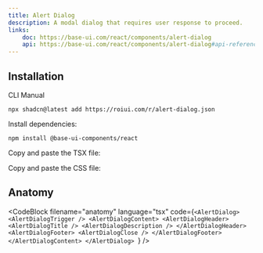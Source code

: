 ```yaml
---
title: Alert Dialog
description: A modal dialog that requires user response to proceed.
links:
    doc: https://base-ui.com/react/components/alert-dialog
    api: https://base-ui.com/react/components/alert-dialog#api-reference
---
```


<ComponentPreview name="alert-dialog-demo" />

## Installation

<InstallationTabs>

<InstallationTabsList>
    <InstallationTabsTrigger value="cli">CLI</InstallationTabsTrigger>
    <InstallationTabsTrigger value="manual">Manual</InstallationTabsTrigger>
</InstallationTabsList>

<InstallationTabsContent value="cli">

```package-install
npx shadcn@latest add https://roiui.com/r/alert-dialog.json
```

</InstallationTabsContent>

<InstallationTabsContent value="manual" data-manual="true">

Install dependencies:

```package-install
npm install @base-ui-components/react
```

Copy and paste the TSX file:

<ComponentSource
    src="registry/brook/ui/alert-dialog/alert-dialog.tsx"
    title="components/ui/alert-dialog.tsx"
    collapsible={true}
/>

Copy and paste the CSS file:

<ComponentSource
    src="registry/brook/ui/alert-dialog/alert-dialog.module.css"
    title="components/ui/alert-dialog.module.css"
    language="css"
    collapsible={true}
/>

</InstallationTabsContent>

</InstallationTabs>

## Anatomy

<CodeBlock
filename="anatomy"
  language="tsx"
  code={`<AlertDialog>
    <AlertDialogTrigger />
    <AlertDialogContent>
        <AlertDialogHeader>
            <AlertDialogTitle />
            <AlertDialogDescription />
        </AlertDialogHeader>
        <AlertDialogFooter>
            <AlertDialogClose />
        </AlertDialogFooter>
    </AlertDialogContent>
</AlertDialog>
`} />
